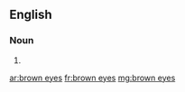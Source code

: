 {{also|browneyes}}
==English==

===Noun===
{{head|en|noun plural form|head=[[brown]] [[eyes]]}}

# {{plural of|brown eye|lang=en}}

[[ar:brown eyes]]
[[fr:brown eyes]]
[[mg:brown eyes]]